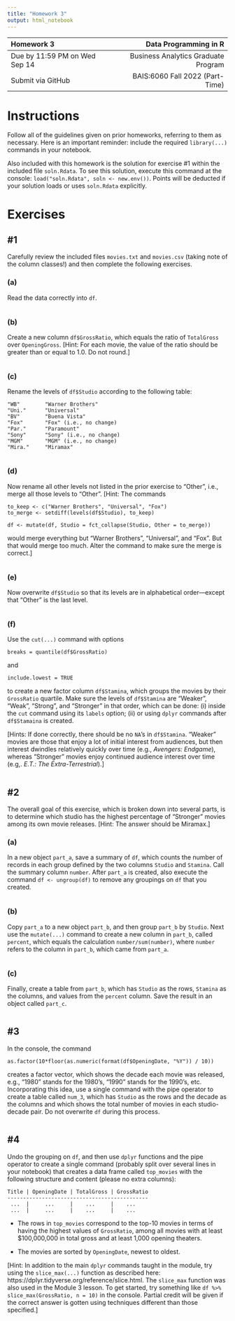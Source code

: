 ---
title: "Homework 3"
output: html_notebook
---

| Homework 3                     |               Data Programming in R |
| :---                           |                                ---: |
| Due by 11:59 PM on Wed Sep 14  | Business Analytics Graduate Program |
| Submit via GitHub              |     BAIS:6060 Fall 2022 (Part-Time) |

# Instructions

Follow all of the guidelines given on prior homeworks, referring to
them as necessary. Here is an important reminder: include the required
`library(...)` commands in your notebook.

Also included with this homework is the solution for exercise #1 within
the included file `soln.Rdata`. To see this solution, execute this
command at the console: `load("soln.Rdata", soln <- new.env())`. Points
will be deducted if your solution loads or uses `soln.Rdata` explicitly.

# Exercises



## #1

Carefully review the included files `movies.txt` and `movies.csv`
(taking note of the column classes!) and then complete the following
exercises.

### (a)

Read the data correctly into `df`.

```{r}

```

### (b)

Create a new column `df$GrossRatio`, which equals the ratio of
`TotalGross` over `OpeningGross`. [Hint: For each movie, the value of
the ratio should be greater than or equal to 1.0. Do not round.]

```{r}

```

### (c)

Rename the levels of `df$Studio` according to the following table:

    "WB"        "Warner Brothers"
    "Uni."      "Universal"
    "BV"        "Buena Vista"
    "Fox"       "Fox" (i.e., no change)
    "Par."      "Paramount"
    "Sony"      "Sony" (i.e., no change)
    "MGM"       "MGM" (i.e., no change)
    "Mira."     "Miramax"

```{r}

```

### (d)

Now rename all other levels not listed in the prior exercise to "Other",
i.e., merge all those levels to "Other". [Hint: The commands

    to_keep <- c("Warner Brothers", "Universal", "Fox")
    to_merge <- setdiff(levels(df$Studio), to_keep)

    df <- mutate(df, Studio = fct_collapse(Studio, Other = to_merge))

would merge everything but "Warner Brothers", "Universal", and "Fox".
But that would merge too much. Alter the command to make sure the merge
is correct.]

```{r}

```

### (e)

Now overwrite `df$Studio` so that its levels are in alphabetical
order---except that "Other" is the last level.

```{r}

```

### (f)

Use the `cut(...)` command with options

    breaks = quantile(df$GrossRatio)

and

    include.lowest = TRUE

to create a new factor column `df$Stamina`, which groups the movies by
their `GrossRatio` quartile. Make sure the levels of `df$Stamina` are
"Weaker", "Weak", "Strong", and "Stronger" in that order, which can be
done: (i) inside the `cut` command using its `labels` option; (ii) or
using `dplyr` commands after `df$Stamaina` is created.

[Hints: If done correctly, there should be no `NA`'s in `df$Stamina`.
"Weaker" movies are those that enjoy a lot of initial interest from
audiences, but then interest dwindles relatively quickly over time
(e.g., *Avengers: Endgame*), whereas "Stronger" movies enjoy continued
audience interest over time (e.g,. *E.T.: The Extra-Terrestrial*).]

```{r}

```

## #2

The overall goal of this exercise, which is broken down into several
parts, is to determine which studio has the highest percentage of
"Stronger" movies among its own movie releases. [Hint: The answer should
be Miramax.]

### (a)

In a new object `part_a`, save a summary of `df`, which counts the
number of records in each group defined by the two columns `Studio` and
`Stamina`. Call the summary column `number`. After `part_a` is created,
also execute the command `df <- ungroup(df)` to remove any groupings on
`df` that you created.

```{r}

```

### (b)

Copy `part_a` to a new object `part_b`, and then group `part_b`
by `Studio`. Next use the `mutate(...)` command to create a new
column in `part_b`, called `percent`, which equals the calculation
`number/sum(number)`, where `number` refers to the column in `part_b`,
which came from `part_a`.

```{r}

```

### (c)

Finally, create a table from `part_b`, which has `Studio` as the rows,
`Stamina` as the columns, and values from the `percent` column. Save the
result in an object called `part_c`.

```{r}


```

## #3

In the console, the command

    as.factor(10*floor(as.numeric(format(df$OpeningDate, "%Y")) / 10))

creates a factor vector, which shows the decade each movie was released,
e.g., "1980" stands for the 1980's, "1990" stands for the 1990's, etc.
Incorporating this idea, use a single command with the pipe operator to
create a table called `num_3`, which has `Studio` as the rows and the
decade as the columns and which shows the total number of movies in each
studio-decade pair. Do not overwrite `df` during this process.

```{r}


```

## #4

Undo the grouping on `df`, and then use `dplyr` functions and the pipe
operator to create a single command (probably split over several lines
in your notebook) that creates a data frame called `top_movies` with the
following structure and content (please no extra columns):

    Title | OpeningDate | TotalGross | GrossRatio
    ---------------------------------------------
     ...  |     ...     |    ...     |    ...
     ...  |     ...     |    ...     |    ...


- The rows in `top_movies` correspond to the top-10 movies in terms of
having the highest values of `GrossRatio`, among all movies with at
least $100,000,000 in total gross and at least 1,000 opening theaters.

- The movies are sorted by `OpeningDate`, newest to oldest.

[Hint: In addition to the main `dplyr` commands taught in the
module, try using the `slice_max(...)` function as described here:
https://dplyr.tidyverse.org/reference/slice.html. The `slice_max`
function was also used in the Module 3 lesson. To get started, try
something like `df %>% slice_max(GrossRatio, n = 10)` in the console.
Partial credit will be given if the correct answer is gotten using
techniques different than those specified.]

```{r}

```
